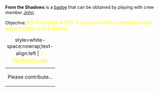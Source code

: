 '''From the Shadows''' is a [[Badges|badge]] that can be obtained by playing with crew member [[John_Hughes_Mercury|John]].

Objective: <big style="color:yellow">Kill 3 guards within 3 seconds with crewmates that were hidden in the Below.</big>

{| class="mw-collapsible mw-collapsed"
|+ style=white-space:nowrap;text-align:left | <big style="color:yellow">💡 Walkthrough</big>
|-
| Please contribute...
|}